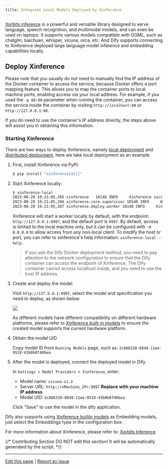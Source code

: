 ```yaml
---
title: Integrate Local Models Deployed by Xinference
---
```



[Xorbits inference](https://github.com/xorbitsai/inference) is a powerful and versatile library designed to serve language, speech recognition, and multimodal models, and can even be used on laptops. It supports various models compatible with GGML, such as chatglm, baichuan, whisper, vicuna, orca, etc. And Dify supports connecting to Xinference deployed large language model inference and embedding capabilities locally.

## Deploy Xinference

Please note that you usually do not need to manually find the IP address of the Docker container to access the service, because Docker offers a port mapping feature. This allows you to map the container ports to local machine ports, enabling access via your local address. For example, if you used the `-p 80:80` parameter when running the container, you can access the service inside the container by visiting `http://localhost:80` or `http://127.0.0.1:80`.

If you do need to use the container's IP address directly, the steps above will assist you in obtaining this information.

### Starting Xinference

There are two ways to deploy Xinference, namely [local deployment](https://github.com/xorbitsai/inference/blob/main/README.md#local) and [distributed deployment](https://github.com/xorbitsai/inference/blob/main/README.md#distributed), here we take local deployment as an example.

1.  First, install Xinference via PyPI:

    ```bash
    $ pip install "xinference[all]"
    ```
2.  Start Xinference locally:

    ```bash
    $ xinference-local
    2023-08-20 19:21:05,265 xinference   10148 INFO     Xinference successfully started. Endpoint: http://127.0.0.1:9997
    2023-08-20 19:21:05,266 xinference.core.supervisor 10148 INFO     Worker 127.0.0.1:37822 has been added successfully
    2023-08-20 19:21:05,267 xinference.deploy.worker 10148 INFO     Xinference worker successfully started.
    ```

    Xinference will start a worker locally by default, with the endpoint: `http://127.0.0.1:9997`, and the default port is `9997`. By default, access is limited to the local machine only, but it can be configured with `-H 0.0.0.0` to allow access from any non-local client. To modify the host or port, you can refer to xinference's help information: `xinference-local --help`.

    > If you use the Dify Docker deployment method, you need to pay attention to the network configuration to ensure that the Dify container can access the endpoint of Xinference. The Dify container cannot access localhost inside, and you need to use the host IP address.
3.  Create and deploy the model

    Visit `http://127.0.0.1:9997`, select the model and specification you need to deploy, as shown below:

    ![](https://assets-docs.dify.ai/dify-enterprise-mintlify/en/development/models-integration/6945f8e7a0ae88d1f67f988d53d420bd.png)

    As different models have different compatibility on different hardware platforms, please refer to [Xinference built-in models](https://inference.readthedocs.io/en/latest/models/builtin/index.html) to ensure the created model supports the current hardware platform.
4.  Obtain the model UID

    Copy model ID from `Running Models` page, such as: `2c886330-8849-11ee-9518-43b0b8f40bea`
5.  After the model is deployed, connect the deployed model in Dify.

    In `Settings > Model Providers > Xinference`, enter:

    * Model name: `vicuna-v1.3`
    * Server URL: `http://<Machine_IP>:9997` **Replace with your machine IP address**
    * Model UID: `2c886330-8849-11ee-9518-43b0b8f40bea`

    Click "Save" to use the model in the dify application.

Dify also supports using [Xinference builtin models](https://github.com/xorbitsai/inference/blob/main/README.md#builtin-models) as Embedding models, just select the Embeddings type in the configuration box.

For more information about Xinference, please refer to: [Xorbits Inference](https://github.com/xorbitsai/inference)

{/*
Contributing Section
DO NOT edit this section!
It will be automatically generated by the script.
*/}

---

[Edit this page](https://github.com/langgenius/dify-docs/edit/main/en/development/models-integration/xinference.mdx) | [Report an issue](https://github.com/langgenius/dify-docs/issues/new?template=docs.yml)

